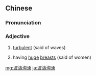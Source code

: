 {{also|波涛汹涌}}
==Chinese==
{{zh-forms|s=波涛汹涌|type=22}}

===Pronunciation===
{{zh-pron
|m=bōtāo xiōngyǒng
|c=bo1 tou4 hung1 jung2
|cat=id
}}

===Adjective===
{{zh-idiom}}

# {{lb|zh|idiomatic}} [[turbulent]] (said of waves)
# {{lb|zh|idiomatic|informal}} having [[huge]] [[breast]]s (said of women)

[[mg:波濤洶湧]]
[[ja:波濤洶湧]]